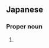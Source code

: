 ==Japanese==
{{ja-kanjitab|成|嶋}}

===Proper noun===
{{ja-pos|proper|なるしま}}

# {{surname|lang=ja|sort=なるしま}}